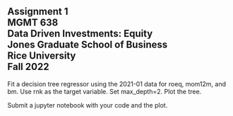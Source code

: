 ## Assignment 1<br>MGMT 638<br>Data Driven Investments: Equity<br>Jones Graduate School of Business<br>Rice University<br>Fall 2022

Fit a decision tree regressor using the 2021-01 data for roeq, mom12m, and bm.  Use rnk as the target variable.  Set max_depth=2.  Plot the tree.

Submit a jupyter notebook with your code and the plot.